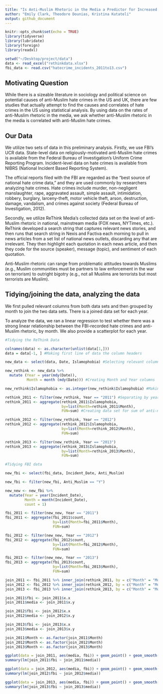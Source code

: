 ```yaml
---
title: "Is Anti-Muslim Rhetoric in the Media a Predictor for Increased Hate Crimes? A Preliminary Analysis"
author: "Emily Clark, Theodore Dounias, Kristina Kutateli"
output: github_document
---
```


```r
knitr::opts_chunk$set(echo = TRUE)
library(tidyverse)
library(lubridate)
library(foreign)
library(readxl)

setwd("~/Desktop/project/data")
data <- read_excel("rethinkdata.xlsx")
fbi_data <- read.csv("hatecrime_incidents_2011to13.csv")


```

## Motivating Question  

While there is a sizeable literature in sociology and political science on potential causes of anti-Muslim hate crimes in the US and UK, there are few studies that actually attempt to find the causes and correlates of hate crimes in the US using statistical analysis. By using data on the rates of anti-Muslim rhetoric in the media, we ask whether anti-Muslim rhetoric in the media is correlated with anti-Muslim hate crimes.

## Our Data  

We utilize two sets of data in this preliminary analysis. Firstly, we use FBI's UCR data. State-level data on religiously-motivated anti-Muslim hate crimes is available from the Federal Bureau of Investigation’s Uniform Crime Reporting Program. Incident-level data on hate crimes is available from NIBRS (National Incident Based Reporting System).

The official reports filed with the FBI are regarded as the “best source of national hate crime data,” and they are used commonly by researchers analyzing hate crimes. Hate crimes include murder, non-negligent manslaughter, rape, aggravated assault, simple assault, intimidation, robbery, burglary, larceny-theft, motor vehicle theft, arson, destruction, damage, vandalism, and crimes against society (Federal Bureau of Investigation, 2012).

Secondly, we utilize ReThink Media's collected data set on the level of anti-Muslim rhetoric in national, mainstream media (FOX news, NYTimes, etc.). ReThink developed a search string that captures relevant news stories, and then runs that search string in Nexis and Factiva each morning to pull in news articles from a set list of national news outlets, discarding any that are irrelevant. They then highlight each quotation in each news article, and then they code for the source (speaker), message (topic), and sentiment of each quotation. 

Anti-Muslim rhetoric can range from problematic attitudes towards Muslims (e.g., Muslim communities must be partners to law enforcement in the war on terrorism) to outright bigotry (e.g., not all Muslims are terrorists but most terrorists are Muslim). 

## Tidying/joining the data, analyzing the data  

We first pulled relevant columns from both data sets and then grouped by month to join the two data sets. There is a joined data set for each year.  

To analyze the data, we ran a linear regression to test whether there was a strong linear relationship between the FBI-recorded hate crimes and anti-Muslim rhetoric, by month. We also provide a scatterplot for each year.  


```r

#Tidying the ReThink Data

colnames(data) <- as.character(unlist(data[1,]))
data = data[-1, ] #Making first line of data the column headers

new_data <- select(data, Date, Islamophobia) #Selecting relevant columns 

new_rethink <- new_data %>% 
  mutate (Year = year(mdy(Date)), 
          Month = month (mdy(Date))) #Creating Month and Year columns

new_rethink$Islamophobia <- as.integer(new_rethink$Islamophobia) #Making Islamophobia column an "integer"

rethink_2011 <- filter(new_rethink, Year == "2011") #Separating by year
rethink_2011 <- aggregate(rethink_2011$Islamophobia, 
                          by=list(Month=rethink_2011$Month), 
                          FUN=sum) #Creating data set for sum of anti-muslim rhetoric per month

rethink_2012 <- filter(new_rethink, Year == "2012")
rethink_2012 <- aggregate(rethink_2012$Islamophobia, 
                          by=list(Month=rethink_2012$Month), 
                          FUN=sum)

rethink_2013 <- filter(new_rethink, Year == "2013")
rethink_2013 <- aggregate(rethink_2013$Islamophobia, 
                          by=list(Month=rethink_2013$Month), 
                          FUN=sum)


```


```r
#Tidying FBI data

new_fbi <- select(fbi_data, Incident_Date, Anti_Muslim)

new_fbi <- filter(new_fbi, Anti_Muslim == "Y")

new_new <- new_fbi %>% 
  mutate(Year = year(Incident_Date), 
         Month = month(Incident_Date), 
         count = 1) 

fbi_2011 <- filter(new_new, Year == "2011")
fbi_2011 <- aggregate(fbi_2011$count, 
                      by=list(Month=fbi_2011$Month), 
                      FUN=sum)

fbi_2012 <- filter(new_new, Year == "2012")
fbi_2012 <- aggregate(fbi_2012$count, 
                      by=list(Month=fbi_2012$Month), 
                      FUN=sum)

fbi_2013 <- filter(new_new, Year == "2013")
fbi_2013 <- aggregate(fbi_2013$count, 
                      by=list(Month=fbi_2013$Month), 
                      FUN=sum)
```

```r

join_2011 <- fbi_2011 %>% inner_join(rethink_2011, by = c("Month" = "Month"))
join_2012 <- fbi_2012 %>% inner_join(rethink_2012, by = c("Month" = "Month"))
join_2013 <- fbi_2013 %>% inner_join(rethink_2013, by = c("Month" = "Month"))

join_2011$fbi <- join_2011$x.x
join_2011$media <- join_2011$x.y

join_2012$fbi <- join_2012$x.x
join_2012$media <- join_2012$x.y

join_2013$fbi <- join_2013$x.x
join_2013$media <- join_2013$x.y

join_2011$Month <- as.factor(join_2011$Month)
join_2012$Month <- as.factor(join_2012$Month)
join_2013$Month <- as.factor(join_2013$Month)
```

```r

ggplot(data = join_2011, aes(media, fbi)) + geom_point() + geom_smooth(method=lm)
summary(lm(join_2011$fbi ~ join_2011$media))


```

```r


ggplot(data = join_2012, aes(media, fbi)) + geom_point() + geom_smooth(method=lm)
summary(lm(join_2012$fbi ~ join_2012$media))

```

```r

ggplot(data = join_2013, aes(media, fbi)) + geom_point() + geom_smooth(method=lm)
summary(lm(join_2013$fbi ~ join_2013$media))

```




